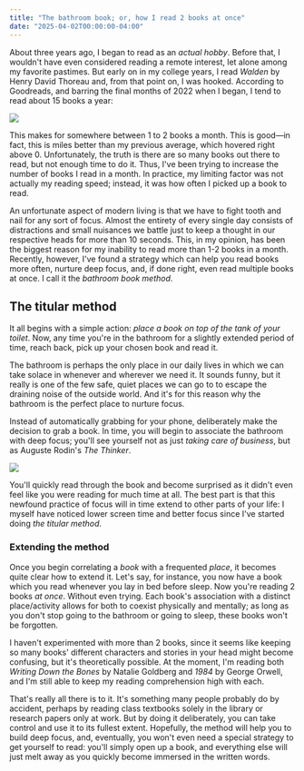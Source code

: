 ```yaml
---
title: "The bathroom book; or, how I read 2 books at once"
date: "2025-04-02T00:00:00-04:00"
---
```


About three years ago, I began to read as an *actual hobby*. Before that, I wouldn't have even considered reading a remote interest, let alone among my favorite pastimes. But early on in my college years, I read *Walden* by Henry David Thoreau and, from that point on, I was hooked. According to Goodreads, and barring the final months of 2022 when I began, I tend to read about 15 books a year:

<img className="blogImg" src="/blog/media/goodreads-stats.png"/>

This makes for somewhere between 1 to 2 books a month. This is good—in fact, this is miles better than my previous average, which hovered right above 0. Unfortunately, the truth is there are so many books out there to read, but not enough time to do it. Thus, I've been trying to increase the number of books I read in a month. In practice, my limiting factor was not actually my reading speed; instead, it was how often I picked up a book to read.

An unfortunate aspect of modern living is that we have to fight tooth and nail for any sort of focus. Almost the entirety of every single day consists of distractions and small nuisances we battle just to keep a thought in our respective heads for more than 10 seconds. This, in my opinion, has been the biggest reason for my inability to read more than 1-2 books in a month. Recently, however, I've found a strategy which can help you read books more often, nurture deep focus, and, if done right, even read multiple books at once. I call it the *bathroom book method*.

## The titular method

It all begins with a simple action: *place a book on top of the tank of your toilet*. Now, any time you're in the bathroom for a slightly extended period of time, reach back, pick up your chosen book and read it.

The bathroom is perhaps the only place in our daily lives in which we can take solace in whenever and wherever we need it. It sounds funny, but it really is one of the few safe, quiet places we can go to to escape the draining noise of the outside world. And it's for this reason why the bathroom is the perfect place to nurture focus.

Instead of automatically grabbing for your phone, deliberately make the decision to grab a book. In time, you will begin to associate the bathroom with deep focus; you'll see yourself not as just *taking care of business*, but as Auguste Rodin's *The Thinker*.

<img className="blogImg" src="/blog/media/the-thinker.jpg"/>

You'll quickly read through the book and become surprised as it didn't even feel like you were reading for much time at all. The best part is that this newfound practice of focus will in time extend to other parts of your life: I myself have noticed lower screen time and better focus since I've started doing *the titular method*.

### Extending the method

Once you begin correlating a *book* with a frequented *place*, it becomes quite clear how to extend it. Let's say, for instance, you now have a book which you read whenever you lay in bed before sleep. Now you're reading 2 books *at once*. Without even trying. Each book's association with a distinct place/activity allows for both to coexist physically and mentally; as long as you don't stop going to the bathroom or going to sleep, these books won't be forgotten.

I haven't experimented with more than 2 books, since it seems like keeping so many books' different characters and stories in your head might become confusing, but it's theoretically possible. At the moment, I'm reading both *Writing Down the Bones* by Natalie Goldberg and *1984* by George Orwell, and I'm still able to keep my reading comprehension high with each.

That's really all there is to it. It's something many people probably do by accident, perhaps by reading class textbooks solely in the library or research papers only at work. But by doing it deliberately, you can take control and use it to its fullest extent. Hopefully, the method will help you to build deep focus, and, eventually, you won't even need a special strategy to get yourself to read: you'll simply open up a book, and everything else will just melt away as you quickly become immersed in the written words.

